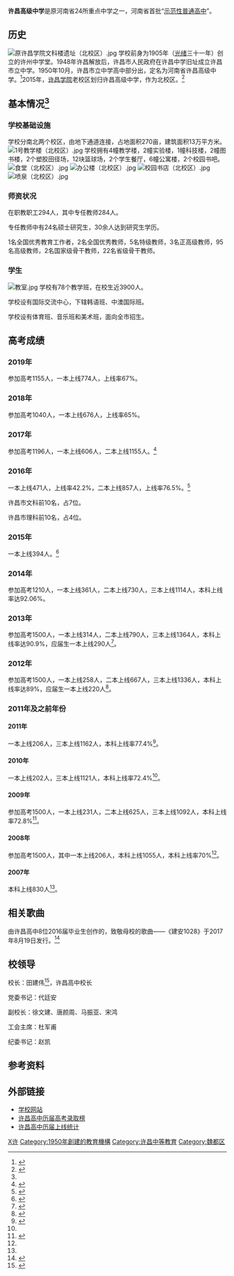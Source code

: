 {{Infobox School
  | name        = 许昌高级中学
  | other_name  = 许昌高中
  | image       = 
  | motto       = 崇德、励志、健体
  | established = 1950年
  | type        = 公立高中
  | religion    = 
  | affiliation =许昌市政府 
  | district    = [[河南省|河南省]][[许昌市|许昌市]][[魏都区|魏都区]]
  | grades      = [[高中|高中]]
  | principal   = [[田建伟|田建伟]]
  | dean        = 
  | college     = 
  | house       = 
  | sc          = 
  | cs          = 
  | faculty     = 
  | staff       = 
  | students    = 
  | athletics   = 
  | conference  = 
  | colors      = 
  | mascot      = 
  | magazine    = 
  | free_label  = 
  | free_text   = 
  | free_label4 = 
  | free_text4  = 
  | free_label5 = 
  | free_text5  = 
  | free_label6 = 
  | free_text6  = 
  | address     = [[许昌市|许昌市]]建安大道916号（南校区） 八一西路968号（北校区）
  | tel         = 0374-4369127
  | fax         = 
  | mail        = 461000
  | website     = http://www.xcschool.com
|telephone=}}

'''许昌高级中学'''是原河南省24所重点中学之一，河南省首批“[[示范性高中|示范性普通高中]]”。

==历史==
[[File:原许昌学院文科楼遗址（北校区）.jpg|thumb]]
学校前身为1905年（[[光绪|光绪]]三十一年）创立的许州中学堂。1948年许昌解放后，许昌市人民政府在许昌中学旧址成立许昌市立中学。1950年10月，许昌市立中学高中部分出，定名为河南省许昌高级中学。<ref name=":0">{{cite web|url=http://www.xcschool.com/xyjj.asp|title=校园简介|author=许昌高级中学|access-date=2013-10-30|archive-url=https://web.archive.org/web/20131101113423/http://www.xcschool.com/xyjj.asp|archive-date=2013-11-01|dead-url=yes}}</ref>2015年，[[许昌学院|许昌学院]]老校区划归许昌高级中学，作为北校区。<ref>{{Cite web|url=http://www.xcschool.com/xyjj.asp|title=许昌高中|accessdate=2017-07-19|work=www.xcschool.com|archive-url=https://web.archive.org/web/20170820163008/http://www.xcschool.com/xyjj.asp|archive-date=2017-08-20|dead-url=yes}}</ref>

==基本情况<ref name=":0" />==

=== 学校基础设施 ===
学校分南北两个校区，由地下通道连接，占地面积270亩，建筑面积13万平方米。
[[File:1号教学楼（北校区）.jpg|thumb]]
学校拥有4幢教学楼，2幢实验楼，1幢科技楼，2幢图书楼，2个塑胶田径场，12块篮球场，2个学生餐厅，6幢公寓楼，2个校园书吧。
[[File:食堂（北校区）.jpg|thumb]]
[[File:办公楼（北校区）.jpg|thumb]]
[[File:校园书店（北校区）.jpg|thumb]]
[[File:喷泉（北校区）.jpg|thumb]]
=== 师资状况 ===
在职教职工294人，其中专任教师284人。

专任教师中有24名硕士研究生，30余人达到研究生学历。

1名全国优秀教育工作者，2名全国优秀教师，5名特级教师，3名正高级教师，95名高级教师，2名国家级骨干教师，22名省级骨干教师。

=== 学生 ===
[[File:教室.jpg|thumb]]
学校有78个教学班，在校生近3900人。

学校设有国际交流中心，下辖韩语班、中澳国际班。

学校设有体育班、音乐班和美术班，面向全市招生。

==高考成绩==

=== 2019年 ===
参加高考1155人，一本上线774人，上线率67%。

=== 2018年 ===
参加高考1040人，一本上线676人，上线率65%。

=== 2017年 ===
参加高考1196人，一本上线606人，二本上线1155人。<ref>{{Cite web|url=http://www.xcschool.com/gktj.asp|title=许昌高中历届上线统计|accessdate=2018-04-02|author=|date=|work=www.xcschool.com|publisher=}}{{Dead link|date=2018年11月 |bot=InternetArchiveBot |fix-attempted=yes }}</ref>

=== 2016年 ===
一本上线471人，上线率42.2%，二本上线857人，上线率76.5%。<ref>{{Cite web|url=http://szb.21xc.com/chenbao/page/41/2016-09/05/A12/20160905A12_pdf.pdf|title=许昌高中2016年高考喜报|accessdate=2017-11-28|author=|date=|publisher=|archive-url=https://web.archive.org/web/20171201040334/http://szb.21xc.com/chenbao/page/41/2016-09/05/A12/20160905A12_pdf.pdf|archive-date=2017-12-01|dead-url=yes}}</ref>

许昌市文科前10名，占7位。

许昌市理科前10名，占4位。

=== 2015年 ===
一本上线394人。<ref>{{Cite web|url=http://szb.21xc.com/chenbao/html/2016-09/05/content_31532.htm|title=许昌高中2016年高考喜报|accessdate=2018-04-02|author=|date=2016-09-05|publisher=许昌晨报|archive-url=https://web.archive.org/web/20180402163358/http://szb.21xc.com/chenbao/html/2016-09/05/content_31532.htm|archive-date=2018-04-02|dead-url=yes}}</ref>

===2014年===
参加高考1210人，一本上线361人，二本上线730人，三本上线1114人，本科上线率达92.06%。
===2013年===
参加高考1500人，一本上线314人，二本上线790人，三本上线1364人，本科上线率达90.9%，应届生一本上线290人<ref>{{cite web|url=http://www.xcschool.com/news-show.asp?id=186|author=许昌高级中学|title=热烈祝贺许昌高中高考一本上线314人|access-date=2013-10-30|archive-url=https://web.archive.org/web/20131101115441/http://www.xcschool.com/news-show.asp?id=186|archive-date=2013-11-01|dead-url=yes}}</ref>。
===2012年===
参加高考1500人，一本上线258人，二本上线667人，三本上线1336人，本科上线率达89%，应届生一本上线220人<ref>{{cite web|url=http://www.xcschool.com/xxzw-show.asp?id=165|author=许昌高级中学|title=热烈祝贺许昌高中2012年一本上线258人|access-date=2013-10-30|archive-url=https://web.archive.org/web/20131101120221/http://www.xcschool.com/xxzw-show.asp?id=165|archive-date=2013-11-01|dead-url=yes}}</ref>。
===2011年及之前年份===
====2011年====
一本上线206人，三本上线1162人，本科上线率77.4%<ref name=intro>{{cite web|url=http://www.xcschool.com/xxzw-show.asp?id=136|author=许昌高级中学|title=许昌高中简介|access-date=2013-10-30|archive-url=https://web.archive.org/web/20131101114923/http://www.xcschool.com/xxzw-show.asp?id=136|archive-date=2013-11-01|dead-url=yes}}</ref>。

====2010年====
一本上线202人，三本上线1121人，本科上线率72.4%<ref name=intro></ref>。

====2009年====
参加高考1500人，一本上线231人，二本上线625人，三本上线1092人，本科上线率72.8%<ref name=gk0709>{{cite web|url=http://www.xcschool.com/gkhh-show.asp?id=68|author=许昌高级中学|title=2007-2009年高考情况|access-date=2013-10-30|archive-url=https://web.archive.org/web/20131101123136/http://www.xcschool.com/gkhh-show.asp?id=68|archive-date=2013-11-01|dead-url=yes}}</ref>。

====2008年====
参加高考1500人，其中一本上线206人，本科上线1055人，本科上线率70%<ref name=gk0709></ref>。

====2007年====
本科上线830人<ref name=gk0709></ref>。

== 相关歌曲 ==
由许昌高中8位2016届毕业生创作的，致敬母校的歌曲——《建安1028》于2017年8月19日发行。<ref>{{Cite web|url=https://music.163.com/#/album?id=35984266|title=建安1028——专辑|accessdate=2017-08-20|author=|date=|work=music.163.com|publisher=|archive-date=2018-10-18|archive-url=https://web.archive.org/web/20181018134211/https://music.163.com/#/album?id=35984266|dead-url=no}}</ref>

== 校领导 ==
校长：田建伟<ref>{{Cite web|url=http://www.xcschool.com/xzjs.asp|title=领导班子|accessdate=2018-02-07|author=|date=|work=www.xcschool.com|publisher=|archive-url=https://web.archive.org/web/20180311094344/http://www.xcschool.com/xzjs.asp|archive-date=2018-03-11|dead-url=yes}}</ref>，许昌高中校长

党委书记：代廷安

副校长：徐文建、唐颜周、马振亚、宋鸿

工会主席：杜军甫

纪委书记：赵凯

==参考资料==
<references />

== 外部链接 ==
*[http://www.xcschool.com 学校网站]{{Wayback|url=http://www.xcschool.com/ |date=20131101120217 }}
*[http://www.xcschool.com/gkcx.asp 许昌高中历届高考录取榜]{{Dead link|date=2018年11月 |bot=InternetArchiveBot |fix-attempted=yes }}
*[http://www.xcschool.com/gktj.asp 许昌高中历届上线统计]{{Dead link|date=2018年11月 |bot=InternetArchiveBot |fix-attempted=yes }}

{{河南省示范性普通高级中学}}
[[Category:河南省示范性普通高中|X许]]
[[Category:1950年創建的教育機構|Category:1950年創建的教育機構]]
[[Category:许昌中等教育|Category:许昌中等教育]]
[[Category:魏都区|Category:魏都区]]